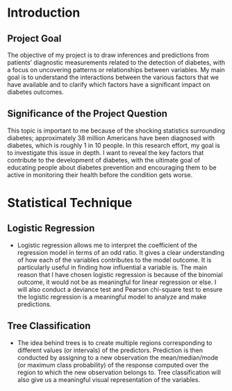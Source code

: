 # Introduction

## Project Goal

The objective of my project is to draw inferences and predictions from patients' diagnostic measurements related to the detection of diabetes, with a focus on uncovering patterns or relationships between variables. My main goal is to understand the interactions between the various factors that we have available and to clarify which factors have a significant impact on diabetes outcomes.

## Significance of the Project Question

This topic is important to me because of the shocking statistics surrounding diabetes; approximately 38 million Americans have been diagnosed with diabetes, which is roughly 1 in 10 people. In this research effort, my goal is to investigate this issue in depth. I want to reveal the key factors that contribute to the development of diabetes, with the ultimate goal of educating people about diabetes prevention and encouraging them to be active in monitoring their health before the condition gets worse.

# Statistical Technique

## Logistic Regression 
- Logistic regression allows me to interpret the coefficient of the regression model in terms of an odd ratio. It gives a clear understanding of how each of the variables contributes to the model outcome. It is particularly useful in finding how influential a variable is. The main reason that I have chosen logistic regression is because of the binomial outcome, it would not be as meaningful for linear regression or else. I will also conduct a deviance test and Pearson chi-square test to ensure the logistic regression is a meaningful model to analyze and make predictions.

## Tree Classification
- The idea behind trees is to create multiple regions corresponding to different values (or intervals) of the predictors. Prediction is then conducted by assigning to a new observation the mean/median/mode (or maximum class probability) of the response computed over the region to which the new observation belongs to. Tree classification will also give us a meaningful visual representation of the variables.






